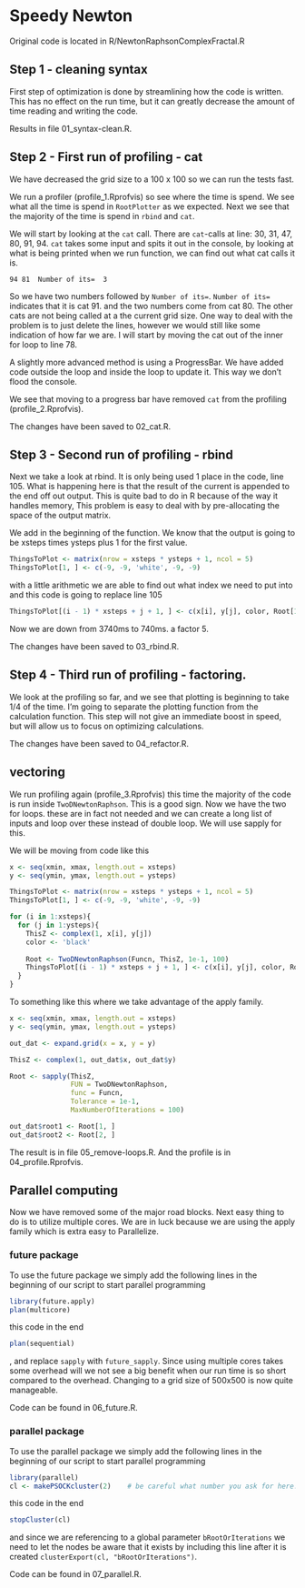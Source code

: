 # Speedy Newton

Original code is located in R/NewtonRaphsonComplexFractal.R

## Step 1 - cleaning syntax

First step of optimization is done by streamlining how the code is written. This has no effect on the run time, but it can greatly decrease the amount of time reading and writing the code.  

Results in file 01_syntax-clean.R.

## Step 2 - First run of profiling - cat

We have decreased the grid size to a 100 x 100 so we can run the tests fast.

We run a profiler (profile_1.Rprofvis) so see where the time is spend. We see what all the time is spend in `RootPlotter` as we expected. Next we see that the majority of the time is spend in `rbind` and `cat`.  

We will start by looking at the `cat` call. There are `cat`-calls at line: 30, 31, 47, 80, 91, 94. 
`cat` takes some input and spits it out in the console, by looking at what is being printed when we run function, we can find out what cat calls it is.

```
94 81  Number of its=  3
```

So we have two numbers followed by `Number of its=`. `Number of its=` indicates that it is cat 91. and the two numbers come from cat 80. The other cats are not being called at a the current grid size. One way to deal with the problem is to just delete the lines, however we would still like some indication of how far we are. I will start by moving the cat out of the inner for loop to line 78.

A slightly more advanced method is using a ProgressBar. We have added code outside the loop and inside the loop to update it. This way we don't flood the console.

We see that moving to a progress bar have removed `cat` from the profiling (profile_2.Rprofvis).

The changes have been saved to 02_cat.R.  

## Step 3 - Second run of profiling - rbind

Next we take a look at rbind. It is only being used 1 place in the code, line 105. What is happening here is that the result of the current is appended to the end off out output. This is quite bad to do in R because of the way it handles memory, This problem is easy to deal with by pre-allocating the space of the output matrix.

We add in the beginning of the function. We know that the output is going to be xsteps times ysteps plus 1 for the first value.

```r
ThingsToPlot <- matrix(nrow = xsteps * ysteps + 1, ncol = 5)
ThingsToPlot[1, ] <- c(-9, -9, 'white', -9, -9)
```

with a little arithmetic we are able to find out what index we need to put into and this code is going to replace line 105

```r
ThingsToPlot[(i - 1) * xsteps + j + 1, ] <- c(x[i], y[j], color, Root[1], Root[2])
```

Now we are down from 3740ms to 740ms. a factor 5.

The changes have been saved to 03_rbind.R.  

## Step 4 - Third run of profiling - factoring.

We look at the profiling so far, and we see that plotting is beginning to take 1/4 of the time. I'm going to separate the plotting function from the calculation function. This step will not give an immediate boost in speed, but will allow us to focus on optimizing calculations.

The changes have been saved to 04_refactor.R.  

## vectoring

We run profiling again (profile_3.Rprofvis) this time the majority of the code is run inside `TwoDNewtonRaphson`. This is a good sign. Now we have the two for loops. these are in fact not needed and we can create a long list of inputs and loop over these instead of double loop. We will use sapply for this.

We will be moving from code like this

```r
x <- seq(xmin, xmax, length.out = xsteps)
y <- seq(ymin, ymax, length.out = ysteps)

ThingsToPlot <- matrix(nrow = xsteps * ysteps + 1, ncol = 5)
ThingsToPlot[1, ] <- c(-9, -9, 'white', -9, -9)

for (i in 1:xsteps){
  for (j in 1:ysteps){
    ThisZ <- complex(1, x[i], y[j])
    color <- 'black' 
    
    Root <- TwoDNewtonRaphson(Funcn, ThisZ, 1e-1, 100)
    ThingsToPlot[(i - 1) * xsteps + j + 1, ] <- c(x[i], y[j], color, Root[1], Root[2])
  }
}
```

To something like this where we take advantage of the apply family.

```r
x <- seq(xmin, xmax, length.out = xsteps)
y <- seq(ymin, ymax, length.out = ysteps)

out_dat <- expand.grid(x = x, y = y)

ThisZ <- complex(1, out_dat$x, out_dat$y)

Root <- sapply(ThisZ,
               FUN = TwoDNewtonRaphson,
               func = Funcn,
               Tolerance = 1e-1,
               MaxNumberOfIterations = 100)

out_dat$root1 <- Root[1, ]
out_dat$root2 <- Root[2, ]
```

The result is in file 05_remove-loops.R. And the profile is in 04_profile.Rprofvis.

## Parallel computing

Now we have removed some of the major road blocks. Next easy thing to do is to utilize multiple cores. We are in luck because we are using the apply family which is extra easy to Parallelize.

### future package

To use the future package we simply add the following lines in the beginning of our script to start parallel programming

```r
library(future.apply)
plan(multicore)
```

this code in the end

```r
plan(sequential)
```


, and replace `sapply` with `future_sapply`. Since using multiple cores takes some overhead will we not see a big benefit when our run time is so short compared to the overhead. Changing to a grid size of 500x500 is now quite manageable.  

Code can be found in 06_future.R.  

### parallel package

To use the parallel package we simply add the following lines in the beginning of our script to start parallel programming

```r
library(parallel)
cl <- makePSOCKcluster(2)    # be careful what number you ask for here!
```

this code in the end

```r
stopCluster(cl)
```

and since we are referencing to a global parameter `bRootOrIterations` we need to let the nodes be aware that it exists by including this line after it is created `clusterExport(cl, "bRootOrIterations")`.

Code can be found in 07_parallel.R.
